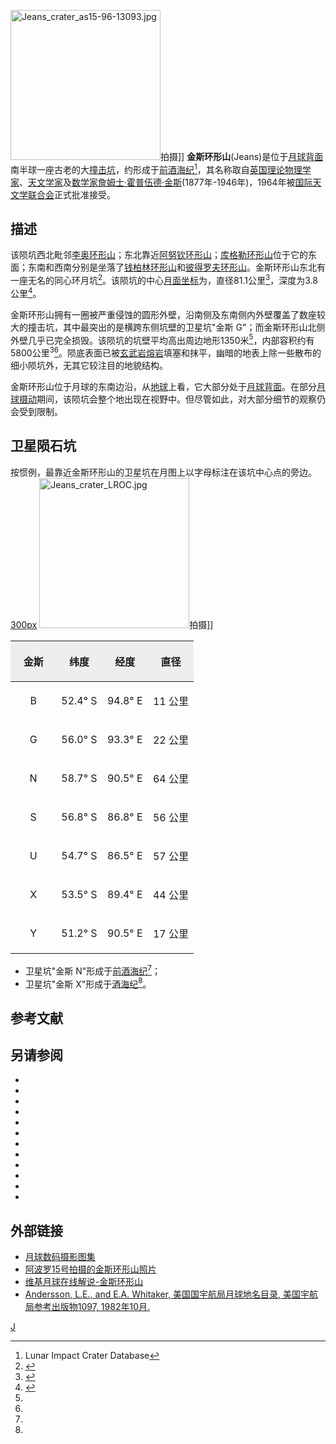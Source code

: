 {{lunar crater data|
 image=Jeans crater 4006 h3.jpg|240px|
 caption=月球轨道器4号拍摄的图像|
 latitude=55.58|
 N_or_S=S|
 longitude=91.51|
 E_or_W=E|
 diameter=81.1公里|
 depth=3.8公里|
 colong=270|
 eponym=[[詹姆士·金斯|詹姆士·金斯]]}}
[[Image:Jeans_crater_as15-96-13093.jpg|240px]]拍摄]]
'''金斯环形山'''(Jeans)是位于[[月球背面|月球背面]]南半球一座古老的大[[撞击坑|撞击坑]]，约形成于[[前酒海纪|前酒海纪]]<ref name=LICD>Lunar Impact Crater Database</ref>，其名称取自[[英国|英国]][[理论物理学|理论物理学家]]、[[天文学家|天文学家]]及[[数学家|数学家]][[詹姆士·金斯|詹姆士·霍普伍德·金斯]](1877年-1946年)，1964年被[[国际天文学联合会|国际天文学联合会]]正式批准接受。

==描述==
该陨坑西北毗邻[[李奥环形山|李奥环形山]]；东北靠近[[阿努钦环形山|阿努钦环形山]]；[[库格勒环形山|库格勒环形山]]位于它的东面；东南和西南分别是坐落了[[钱柏林环形山|钱柏林环形山]]和[[彼得罗夫环形山|彼得罗夫环形山]]。金斯环形山东北有一座无名的同心环月坑<ref>{{Cite web |url=http://planetarynames.wr.usgs.gov/images/Lunar/lac_129_lo.pdf |title=Crater Jeans on LAC-129 map |accessdate=2016-07-31 |archive-date=2013-02-20 |archive-url=https://web.archive.org/web/20130220221438/http://planetarynames.wr.usgs.gov/images/Lunar/lac_129_lo.pdf |dead-url=no }}</ref>。该陨坑的中心[[月面坐标|月面坐标]]为{{Coord|55.58|S|91.51|E|globe:Moon|nogoogle=1|noosm=1}}，直径81.1公里<ref name="IAU">{{Cite web |url=http://planetarynames.wr.usgs.gov/Feature/2814 |title=Directory of the International Astronomical Union |accessdate=2016-07-31 |archive-date=2019-07-01 |archive-url=https://web.archive.org/web/20190701045036/https://planetarynames.wr.usgs.gov/Feature/2814 |dead-url=no }}</ref>，深度为3.8公里<ref>{{Cite web |url=http://fisherka.csolutionshosting.net/astronote/plan/craterdepth/html/CraterDepthFeatureNameWestfall.html |title=John E. Westfall's Atlas of the Lunar Terminator, Cambridge Univ. Press (2000) |accessdate=2016-07-31 |archive-date=2014-12-18 |archive-url=https://archive.today/20141218234310/http://fisherka.csolutionshosting.net/astronote/plan/craterdepth/html/CraterDepthFeatureNameWestfall.html |dead-url=yes }}</ref>。

金斯环形山拥有一圈被严重侵蚀的圆形外壁，沿南侧及东南侧内外壁覆盖了数座较大的撞击坑，其中最突出的是横跨东侧坑壁的卫星坑"金斯 G"；而金斯环形山北侧外壁几乎已完全损毁。该陨坑的坑壁平均高出周边地形1350米<ref name="LICD"/>，内部容积约有5800公里<sup>3</sup><ref name="LICD"/>。陨底表面已被[[玄武岩|玄武岩]][[熔岩|熔岩]]填塞和抹平，幽暗的地表上除一些散布的细小陨坑外，无其它较注目的地貌结构。

金斯环形山位于月球的东南边沿，从[[地球|地球]]上看，它大部分处于[[月球背面|月球背面]]。在部分[[天平动|月球摄动]]期间，该陨坑会整个地出现在视野中。但尽管如此，对大部分细节的观察仍会受到限制。

==卫星陨石坑==
按惯例，最靠近金斯环形山的卫星坑在月图上以字母标注在该坑中心点的旁边。
[[image:Jeans_sattelite_craters_map.jpg|300px]]
[[Image:Jeans_crater_LROC.jpg|240px]]拍摄]]

{| class="wikitable"
!width="25%" style="background:#eeeeee;" |金斯
!width="25%" style="background:#eeeeee;" |纬度
!width="25%" style="background:#eeeeee;" |经度
!width="25%" style="background:#eeeeee;" |直径
|-
|align="center"|B
|align="center"|52.4° S
|align="center"|94.8° E
|align="center"|11 公里
|-
|align="center"|G
|align="center"|56.0° S
|align="center"|93.3° E
|align="center"|22 公里
|-
|align="center"|N
|align="center"|58.7° S
|align="center"|90.5° E
|align="center"|64 公里
|-
|align="center"|S
|align="center"|56.8° S
|align="center"|86.8° E
|align="center"|56 公里
|-
|align="center"|U
|align="center"|54.7° S
|align="center"|86.5° E
|align="center"|57 公里
|-
|align="center"|X
|align="center"|53.5° S
|align="center"|89.4° E
|align="center"|44 公里
|-
|align="center"|Y
|align="center"|51.2° S
|align="center"|90.5° E
|align="center"|17 公里
|}{{clear}}
* 卫星坑"金斯 N"形成于[[前酒海纪|前酒海纪]]<ref name="LICD"/>；
* 卫星坑"金斯 X"形成于[[酒海纪|酒海纪]]<ref name="LICD"/>。

==参考文献==
{{reflist}}

==另请参阅==
{{refbegin}}
* {{cite book
  | last1 = Andersson
  | first1 = L. E.
  | last2 = Whitaker
  | first2 = E. A.
  | authorlink2 = Ewen Whitaker
  | date = 1982
  | title = [[NASA|NASA]] Catalogue of Lunar Nomenclature
  | publisher = NASA RP-1097
  | ref = harv
  }}
* {{cite web
  | last = Blue
  | first = Jennifer
  | date = July 25, 2007
  | title = Gazetteer of Planetary Nomenclature
  | publisher = [[United_States_Geological_Survey|USGS]]
  | url = http://planetarynames.wr.usgs.gov/
  | accessdate = 2007-08-05
  | ref = harv
  | archive-date = 2013-02-13
  | archive-url = https://www.webcitation.org/6EOCinkK0?url=http://planetarynames.wr.usgs.gov/
  | dead-url = no
  }}
* {{cite book
  | last1 = Bussey
  | first1 = B.
  | authorlink1 = Ben Bussey
  | last2 = Spudis
  | first2 = P.
  | authorlink2 = Paul Spudis
  | date = 2004
  | title = The Clementine Atlas of the Moon
  | publisher = Cambridge University Press
  | location = New York
  | isbn = 978-0-521-81528-4
  | ref = harv
  }}
* {{cite book
  | last1 = Cocks
  | first1 = Elijah E.
  | last2 = Cocks
  | first2 = Josiah C.
  | date = 1995
  | title = Who's Who on the Moon: A Biographical Dictionary of Lunar Nomenclature
  | url = https://archive.org/details/isbn_9780936389271
  | publisher = Tudor Publishers
  | isbn = 978-0-936389-27-1
  | ref = harv
  }}
* {{cite web
  | last = McDowell
  | first = Jonathan
  | date = July 15, 2007
  | url = http://host.planet4589.org/astro/lunar/
  | title = Lunar Nomenclature
  | publisher = Jonathan's Space Report
  | accessdate = 2007-10-24
  | ref = harv
  | archive-date = 2018-12-25
  | archive-url = https://web.archive.org/web/20181225170156/http://host.planet4589.org/astro/lunar/
  | dead-url = no
  }}
* {{cite journal| last1 = Menzel| first1 = D. H.| last2 = Minnaert| first2 = M.| last3 = Levin| first3 = B.| last4 = Dollfus| first4 = A.| last5 = Bell| first5 = B.| title = Report on Lunar Nomenclature by the Working Group of Commission 17 of the IAU| doi = 10.1007/BF00171763| journal = Space Science Reviews| volume = 12| issue = 2| pages = 136–186| date = 1971| bibcode = 1971SSRv...12..136M| ref = harv}}
* {{cite book
  | first = Patrick
  | last = Moore
  | authorlink = Patrick Moore
  | date = 2001
  | title = On the Moon
  | url = https://archive.org/details/patrickmooreonmo00patr
  | publisher = Sterling Publishing Co.
  | isbn = 978-0-304-35469-6
  | ref = harv
  }}
* {{cite book
  | first = Fred W.
  | last = Price
  | date = 1988
  | title = The Moon Observer's Handbook
  | publisher = Cambridge University Press
  | isbn = 978-0-521-33500-3
  | ref = harv
  }}
* {{cite book
  | last = Rükl
  | first = Antonín
  | authorlink = Antonín Rükl
  | date = 1990
  | title = Atlas of the Moon
  | publisher = Kalmbach Books
  | isbn = 978-0-913135-17-4
  | ref = harv
  }}
* {{cite book
  | last = Webb
  | first = Rev. T. W.
  | authorlink = Thomas William Webb
  | date = 1962
  | title = Celestial Objects for Common Telescopes
  | url = https://archive.org/details/celestialobjects00webb
  | edition = 6th revised
  | publisher = Dover
  | isbn = 978-0-486-20917-3
  | ref = harv
  }}
* {{cite book
  | first = Ewen A.
  | last = Whitaker
  | authorlink = Ewen Whitaker
  | date = 1999
  | title = Mapping and Naming the Moon
  | publisher = Cambridge University Press
  | isbn = 978-0-521-62248-6
  | ref = harv
  }}
* {{cite book
  | first = Peter T.
  | last = Wlasuk
  | date = 2000
  | title = Observing the Moon
  | publisher = Springer
  | isbn = 978-1-85233-193-1
  | ref = harv
 }}
{{refend}}

==外部链接==
* [http://www.lpi.usra.edu/resources/lunar_orbiter/bin/srch_nam.shtml?Jeans%7C0 月球数码摄影图集]
* [http://www.lpi.usra.edu/resources/apollo/search/feature/?feature=Jeans 阿波罗15号拍摄的金斯环形山照片] {{Wayback|url=http://www.lpi.usra.edu/resources/apollo/search/feature/?feature=Jeans |date=20160304090933 }}
* [http://the-moon.wikispaces.com/Jeans 维基月球在线解说-金斯环形山] {{Wayback|url=http://the-moon.wikispaces.com/Jeans |date=20180530153630 }}
* [http://planet4589.org/astro/lunar/RP-1097.pdf Andersson, L.E., and E.A. Whitaker, 美国国宇航局月球地名目录, 美国宇航局参考出版物1097, 1982年10月.] {{Wayback|url=http://planet4589.org/astro/lunar/RP-1097.pdf |date=20141006125838 }}

[[Category:月球环形山|J]]
{{月球環形山 (G-K)}}